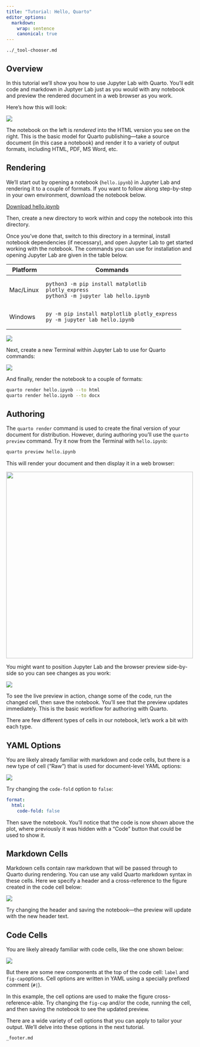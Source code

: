 ```yaml
---
title: "Tutorial: Hello, Quarto"
editor_options:
  markdown:
    wrap: sentence
    canonical: true
---
```


``` include
../_tool-chooser.md
```

## Overview

In this tutorial we'll show you how to use Jupyter Lab with Quarto.
You'll edit code and markdown in Juptyer Lab just as you would with any notebook and preview the rendered document in a web browser as you work.

Here's how this will look:

![](images/jupyter-quarto-preview.png){fig-alt="On the left: A Jupyter notebook titled Quarto Basics containing some text, a code cell, and the result of the code cell, which is a line plot on a polar axis. On the right: Rendered version of the same notebook."}

The notebook on the left is *rendered* into the HTML version you see on the right.
This is the basic model for Quarto publishing---take a source document (in this case a notebook) and render it to a variety of output formats, including HTML, PDF, MS Word, etc.

## Rendering

We'll start out by opening a notebook (`hello.ipynb`) in Jupyter Lab and rendering it to a couple of formats.
If you want to follow along step-by-step in your own environment, download the notebook below.

::: {.callout-note appearance="minimal"}
<i class="bi bi-journal-code"></i> [Download hello.ipynb](_hello.ipynb){download="hello.ipynb"}
:::

Then, create a new directory to work within and copy the notebook into this directory.

Once you've done that, switch to this directory in a terminal, install notebook dependencies (if necessary), and open Jupyter Lab to get started working with the notebook.
The commands you can use for installation and opening Jupyter Lab are given in the table below.

+-----------+------------------------------------------------------+
| Platform  | Commands                                             |
+===========+======================================================+
| Mac/Linux |     python3 -m pip install matplotlib plotly_express |
|           |     python3 -m jupyter lab hello.ipynb               |
+-----------+------------------------------------------------------+
| Windows   |     py -m pip install matplotlib plotly_express      |
|           |     py -m jupyter lab hello.ipynb                    |
+-----------+------------------------------------------------------+

![](images/jupyter-basics.png){fig-alt="A Jupyter notebook titled Quarto Basics containing some text, a code cell, and the result of the code cell, which is a line plot on a polar axis."}

Next, create a new Terminal within Jupyter Lab to use for Quarto commands:

![](images/jupyter-terminal.png){.border fig-alt="Screenshot of menu items in Jupuyter Lab: File > New > Terminal."}

And finally, render the notebook to a couple of formats:

``` bash
quarto render hello.ipynb --to html
quarto render hello.ipynb --to docx
```

## Authoring

The `quarto render` command is used to create the final version of your document for distribution.
However, during authoring you'll use the `quarto preview` command.
Try it now from the Terminal with `hello.ipynb`:

``` bash
quarto preview hello.ipynb
```

This will render your document and then display it in a web browser:

![](images/quarto-preview.png){.border fig-alt="Rendered version of the earlier notebook in a web browser." width="500"}

You might want to position Jupyter Lab and the browser preview side-by-side so you can see changes as you work:

![](images/jupyter-quarto-preview.png){fig-alt="Side-by-side preview of notebook on the left and live preview in the browser on the right."}

To see the live preview in action, change some of the code, run the changed cell, then save the notebook.
You'll see that the preview updates immediately.
This is the basic workflow for authoring with Quarto.

There are few different types of cells in our notebook, let's work a bit with each type.

## YAML Options

You are likely already familiar with markdown and code cells, but there is a new type of cell ("Raw") that is used for document-level YAML options:

![](images/jupyter-yaml.png){.border fig-alt="YAML of the notebook with the fields title, format, and jupyter. Title is set to Quarto Basics with title: \"Quarto Basics\". Format is defined as html in the next line, and within the html format, code-fold is set to true. Jupyter is set to python3 with jupyter: python3."}

Try changing the `code-fold` option to `false`:

``` yaml
format: 
  html:
    code-fold: false
```

Then save the notebook.
You'll notice that the code is now shown above the plot, where previously it was hidden with a "Code" button that could be used to show it.

## Markdown Cells

Markdown cells contain raw markdown that will be passed through to Quarto during rendering.
You can use any valid Quarto markdown syntax in these cells.
Here we specify a header and a cross-reference to the figure created in the code cell below:

![](images/jupyter-markdown.png){.border fig-alt="A Markdown cell with the title Polar Axis as a second level header and text that reads 'For a demonstration of a line plot on a polar axis, see @fig-polar.'"}

Try changing the header and saving the notebook---the preview will update with the new header text.

## Code Cells

You are likely already familiar with code cells, like the one shown below:

![](images/jupyter-cell.png){.border fig-alt="A code cell with cell options for label and fig-cap and the code required to create the line plot on a polar axis."}

But there are some new components at the top of the code cell: `label` and `fig-cap`options.
Cell options are written in YAML using a specially prefixed comment (`#|`).

In this example, the cell options are used to make the figure cross-reference-able.
Try changing the `fig-cap` and/or the code, running the cell, and then saving the notebook to see the updated preview.

There are a wide variety of cell options that you can apply to tailor your output.
We'll delve into these options in the next tutorial.

``` include
_footer.md
```
